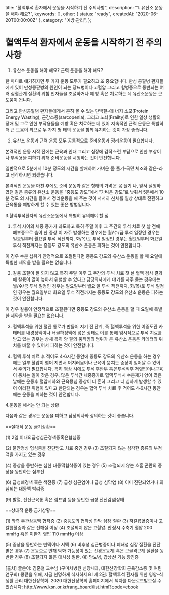   title: "혈액투석 환자에서 운동을 시작하기 전 주의사항",
  description: "1. 유산소 운동을 해야 해요?",
  keywords: [],
  other: { status: "ready", createdAt: "2020-06-20T00:00:00Z" },
  category: "예방·관리",
};

# 혈액투석 환자에서 운동을 시작하기 전 주의사항

1. 유산소 운동을 해야 해요? 근력 운동을 해야 해요?

한 마디로 얘기하자면 두 가지 운동 모두가 필요하고 또 중요합니다. 만성 콩팥병 환자들에게 있어 만성콩팥병의 원인이 되는 당뇨병이나 고혈압 그리고 합병증으로 동반되는 여러 심혈관계 질환의 위험 인자들을 조절하거나 예 방 혹은 치료하는 데 유산소운동은 큰 도움이 됩니다.

그리고 만성콩팥병 환자들에게서 흔히 볼 수 있는 단백질-에 너지 소모(Protein Energy Wasting), 근감소증(sarcopenia), 그리고 노쇠(Frailty)로 인한 일상 생활의 장애 및 그로 인한 부작용들을 예방 혹은 치료하는 데 있어 지속적인 근력 운동은 특별히 더 큰 도움이 되므로 두 가지 형 태의 운동을 함께 유지하는 것이 가장 좋습니다.

2. 유산소 운동과 근력 운동 모두 공통적으로 준비운동과 정리운동이 필요합니다.

본격적인 운동 시작 전에는 근육과 인대 그리고 심장에 갑작스런 부담으로 인한 부상이나 부작용을 피하기 위해 준비운동을 시행하는 것이 안전합니다.

일반적으로 5분에서 10분 정도의 시간을 할애하여 가벼운 몸 풀기-국민 체조와 같은-라고 생각하시면 되겠습니다.

본격적인 운동을 마친 후에도 준비 운동과 같은 형태의 가벼운 몸 풀기 나, 앞서 실행하였던 같은 종류의 유산소 운동을 “중등도 강도”에서 “가벼운 강도”로 낮춰서 5분에서 10분 정도 의 시간을 들여서 정리운동을 해 주는 것이 서서히 신체를 일상 상태로 전환하고 근육통을 예방하게 할 수 있는 좋은 방법입니다.

3.혈액투석환자의 유산소운동에서 특별히 유의해야 할 점

1. 투석 사이의 체중 증가가 과도하고 특히 주말 이후 그 주간의 투석 치료 첫 날 전에 폐부종으로 숨이 찬 증상 이 자주 발생하는 경우에는 월/수/금 투석 일정인 경우는 일요일부터 월요일 투석 직전까지, 화/목/토 투석 일정인 경우는 월요일부터 화요일 투석 직전까지는 중등도 강도의 유산소 운동은 피하는 것이 안전합니다.

이 경우 수분 섭취가 안정적으로 조절된다면 중등도 강도의 유산소 운동을 할 때 요일에 특별한 제약을 받을 필요는 없습니다.

2. 칼륨 조절이 잘 되지 않고 특히 주말 이후 그 주간의 투석 치료 첫 날 혈액 검사 결과에 칼륨이 많이 높아서 위험할 수 있다고 담당의사에게 얘기를 자주 듣는 경우에는 월/수/금 투석 일정인 경우는 일요일부터 월요 일 투석 직전까지, 화/목/토 투석 일정인 경우는 월요일부터 화요일 투석 직전까지는 중등도 강도의 유산소 운동은 피하는 것이 안전합니다.

이 경우 칼륨이 안정적으로 조절된다면 중등도 강도의 유산소 운동을 할 때 요일에 특별한 제약을 받을 필요는 없습니다.

3. 혈액투석을 위한 혈관 통로가 만들어 지기 전 단계, 즉 혈액투석을 위한 이중도관 카테터를 내경정맥이나 쇄골하정맥에 넣은 상태로 이를 통해 임시적으로 투석 치료를 받고 있는 경우는 상체 특히 양 팔의 움직임의 범위가 큰 유산소 운동은 카테터의 위치를 바꿀 수 있어서 피하는 것이 안전합니다.

4. 혈액 투석 치료 후 적어도 4‐6시간 동안에 중등도 강도의 유산소 운동을 하는 경우에는 일부 혈압이 떨어 지면서 어지러움이나 근육이 뭉치는 증상이 일어날 수 있어서 주의가 필요합니다. 특히 평상 시에도 투석 후반부 혹은투석직후 저혈압이나근육이 뭉치는 일이 잦은 경우, 많은 투석간 체중증가로 혈액투석시 수분제거 양이 많은 날에는 운동후 혈압저하와 근육뭉침 증상이 더 흔히 그리고 더 심하게 발생할 수 있어 이러한 위험이 있다고 판단되는 경우는 혈액 투석 치료 후 적어도 4‐6시간 동안에는 운동을 피하는 것이 안전합니다.

4.운동을 해서는 안 되는 상황

다음과 같은 경우는 운동을 피하고 담당의사와 상의하는 것이 좋습니다.

==절대적 운동 금기상황==

(1) 2일 이내의급성심근경색증혹은협심증

(2) 불안정성 협심증을 진단받고 치료 중인 경우
(3) 조절되지 않는 심각한 종류의 부정맥을 가지고 있는 경우

(4) 증상을 동반하는 심한 대동맥협착증이 있는 경우
(5) 조절되지 않는 호흡 곤란의 증상을 동반하는 심부전

(6) 급성폐경색 혹은 색전증
(7) 급성 심근염이나 급성 심막염
(8) 이미 진단되었거나 의심되는 대동맥 박리증

(9) 발열, 전신근육통 혹은 림프염 등을 동반한 급성 전신감염상태

==상대적 운동 금기상황==

(1) 좌측 주관상동맥 협착증
(2) 중등도의 협착성 판막 심장 질환
(3) 저칼륨혈증이나 고칼륨혈증과 같은 전해질 이상
(4) 조절되지 않은 고혈압. 안정시 수축기 혈압 200 mmHg 혹은 이완기 혈압 110 mmHg 이상

(5) 증상을 동반하는 빈맥이나 서맥
(6) 비후성 심근병증이나 폐쇄성 심장 질환을 진단받은 경우
(7) 운동으로 인해 악화 가능성이 있는 신경운동계 혹은 근골격근계 질환을 동반한 경우
(8) 조절되지 않은 대사성 질환. 예) 당뇨병, 갑상선 기능 항진증

[출처] 글쓴이: 김준철 교수님 (구미차병원 신장내과, 대한신장학회 근육감소증 및 여림 연구회)
콩팥을 위해, 지금 현명하게 식사하세요!
제 2권: 혈액투석 환자를 위한 영양-식생활 관리
대한신장학회. 2020
대한신장학회 홈페이지에서 책자를 다운로드받으실 수 있습니다: http://www.ksn.or.kr/rang_board/list.html?code=ebook
